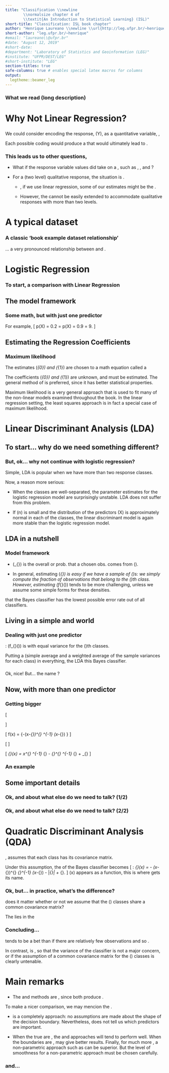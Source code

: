 ```yaml
---
title: "Classification \\newline
        \\normalsize chapter 4 of
        \\textit{An Introduction to Statistical Learning} (ISL)"
short-title: "Classification: ISL book chapter"
author: "Henrique Laureano \\newline \\url{http://leg.ufpr.br/~henrique}"
short-author: "leg.ufpr.br/~henrique"
#email: "laureano\\@ufpr.br"
#date: "August 12, 2019"
#short-date:
#department: "Laboratory of Statistics and Geoinformation (LEG)"
#institute: "UFPR/DEST/LEG"
#short-institute: "LEG"
section-titles: true
safe-columns: true # enables special latex macros for columns
output:
  legtheme::beamer_leg
---
```


### What we read (long description)

\begincols
 \column{.4\linewidth}
  \begin{figure}
   \centering
   \includegraphics[width=.95\textwidth]{book.jpg}
  \end{figure}
 \column{.6\linewidth}
  \begin{figure}
   \centering
   \includegraphics[width=\textwidth]{chap4.png}
  \end{figure}
\endcols

###

\textcolor{beamer@UIUCorange}{Now in a shorter way}

###

\textcolor{beamer@UIUCblue}{What we read (short description)}

\begin{adjustwidth}{2.5em}{0pt}
 At chapter 4 are discussed three of the most widely-used classifiers.
 \begin{itemize}
  \item Logistic Regression
  \item Linear Discriminant Analysis (LDA)
  \item Quadratic Discriminant Analysis (QDA)
 \end{itemize}
\end{adjustwidth}

\textcolor{beamer@UIUCblue}{What we didn't read}

\begin{adjustwidth}{2.5em}{0pt}
More computer-intensive methods are discussed in later chapters, such as
\begin{itemize}
\item Generalized Additive Models (GAM)
\item Trees
\item Random Forests
\item Boosting
\item Support Vector Machines (SVM)
\end{itemize}
\end{adjustwidth}

# Why Not Linear Regression?

###

We could consider encoding the response, \(Y\), as a quantitative
variable, \textcolor{beamer@UIUCblue}{e.g.},

\begin{block}{Predict the medical condition of a patient on the basis of
her symptoms.}
\[
Y = \begin{cases}
  1 & \text{if}~\textcolor{beamer@UIUCblue}{\texttt{stroke}};\\
  2 & \text{if}~\textcolor{beamer@UIUCblue}{\texttt{drug overdose}};\\
  3 & \text{if}~\textcolor{beamer@UIUCblue}{\texttt{epileptic seizure}}.\\
\end{cases}
\]
\end{block}

\pause
\textcolor{beamer@UIUCorange}{Unfortunately, this coding implies an
ordering on the outcomes.}

Each possible coding would produce a
\textcolor{beamer@UIUCblue}{fundamentally different linear model} that
would ultimately lead to \textcolor{beamer@UIUCblue}{different sets of
predictions}.

### This leads us to other questions,

+ What if the response variable values did take on a
  \textcolor{beamer@UIUCblue}{natural ordering}, such as
  \textcolor{beamer@UIUCblue}{\texttt{mild}},
  \textcolor{beamer@UIUCblue}{\texttt{moderate}}, and
  \textcolor{beamer@UIUCblue}{\texttt{severe}}?

+ For a \textcolor{beamer@UIUCblue}{\texttt{binary}} (two level)
  qualitative response, the situation is
  \textcolor{beamer@UIUCblue}{better}.

   - \textcolor{beamer@UIUCblue}{However}, if we use linear regression,
     some of our estimates might be \textcolor{beamer@UIUCblue}{outside}
     the \textcolor{beamer@UIUCblue}{[0, 1] interval}.

   - However, the \textcolor{beamer@UIUCblue}{dummy variable approach}
     cannot be easily extended to accommodate qualitative responses with
     more than two levels.

\pause
\textcolor{beamer@UIUCorange}{For these reasons, it is preferable to use
a classification method that is truly suited for qualitative response
values, such as the ones presented next.}

\begin{block}{Curiously,}
 it turns out that the classifications that we get if we use
 \textcolor{beamer@UIUCblue}{linear regression} to predict a binary
 response will be \textcolor{beamer@UIUCblue}{the same} as for the
 linear discriminant analysis (\textcolor{beamer@UIUCblue}{LDA})
 procedure we discuss later.
\end{block}

# A typical dataset

### A classic 'book example dataset relationship'

\begin{figure}
 \centering
 \includegraphics[width=.8\textwidth]{iBagens/dataset_chap4.png}
\end{figure}

... a very pronounced relationship between
\textcolor{beamer@UIUCorange}{\texttt{balance}} and
\textcolor{beamer@UIUCorange}{\texttt{default}}.

# Logistic Regression

### To start, a comparison with Linear Regression

\begin{figure}
 \centering
 \includegraphics[width=\textwidth]{iBagens/linr-vs-logr.png}
\end{figure}

###

\textcolor{beamer@UIUCorange}{\textit{Logistic regression in two slides}}

## The model framework

### Some math, but with just one predictor

\begin{block}{The model and its relations}
\[
p(X) = \underset{\begin{gathered}
                  \text{\textit{logistic}}\\[-\jot]
                  \text{\textit{function}}\\[-\jot]
                  (\textit{S-shaped})
                 \end{gathered}}{
        \underbrace{\frac{e^{\beta_{0}+\beta_{1}X}}{
         1+e^{\beta_{0}+\beta_{1}X}}}} \Rightarrow
       \underset{\textit{odds}~\in~(0, \infty)}{
        \underbrace{\frac{p(X)}{1-p(X)}}} = e^{\beta_{0}+\beta_{1}X}
       \Rightarrow \underset{\begin{gathered}
                              \text{\textit{log-odds}}\\[-\jot]
                              \text{or}\\[-\jot]
                              \text{\textit{logit}}
                             \end{gathered}}{
                    \underbrace{\log \frac{p(X)}{1-p(X)}}} =
                   \beta_{0}+\beta_{1}X
\]
\end{block}

For example,
\[
p(X) = 0.2~\Rightarrow~\frac{0.2}{1-0.2} = \frac{1}{4}
\quad \textit{ and } \quad
p(X) = 0.9~\Rightarrow~\frac{0.9}{1-0.9} = 9.
\]

## Estimating the Regression Coefficients

### Maximum likelihood

The estimates \(\hat{\beta}_{0}\) and  \(\hat{\beta}_{1}\) are chosen to
\textcolor{beamer@UIUCblue}{maximize} a math equation called a

\begin{block}{\textit{likelihood function}}
 \[
 l(\beta_{0}, \beta_{1}) =
 \prod_{i:y_{i}=1} p(x_{i}) \prod_{i':y_{i'}=0} (1-p(x_{i'})).
 \]
\end{block}

\pause
The coefficients \(\hat{\beta}_{0}\) and \(\hat{\beta}_{1}\) are
unknown, and must be estimated. The general method of
\textcolor{beamer@UIUCblue}{maximum likelihood} is preferred, since it
has better statistical properties.

Maximum likelihood is a very general approach that is used to fit many
of the non-linear models examined throughout the book. In the linear
regression setting, the least squares approach is in fact a special case
of maximum likelihood.

# Linear Discriminant Analysis (LDA)

## To start... why do we need something different?

###

\textcolor{beamer@UIUCorange}{Different ideas, sometimes the same results}

###

\textcolor{beamer@UIUCblue}{Different ideas,}

\begin{figure}
 \centering
 \includegraphics[width=\textwidth]{iBagens/logr-vs-lda.jpeg}
\end{figure}

\begin{adjustwidth}{2.5em}{0pt}
 With LDA we model the distribution of the predictors \(X\) separately
 in each of the response classes (i.e. given \(Y\)), and then use Bayes’
 theorem to flip these around into estimates for \(\mathbb{P}[Y = k | X
 = x]\).
\end{adjustwidth}

\pause
\textcolor{beamer@UIUCblue}{Sometimes the same results}

\begin{adjustwidth}{2.5em}{0pt}
 When these distributions are assumed to be normal, it turns out that
 the model is very similar in form to logistic regression.
\end{adjustwidth}

###

\textcolor{beamer@UIUCorange}{But, ok... why not continue with logistic
regression?}

### But, ok... why not continue with logistic regression?

Simple, LDA is popular when we have more than two response classes.

\noindent{\color{beamer@UIUCorange}\rule{\linewidth}{0.25mm}}

Now, a reason more serious: \textcolor{beamer@UIUCblue}{stability}

+ When the classes are well-separated, the parameter estimates for the
  logistic regression model are surprisingly unstable. LDA does not
  suffer from this problem.

+ If \(n\) is small and the distribution of the predictors \(X\) is
  approximately normal in each of the classes, the linear discriminant
  model is again more stable than the logistic regression model.

## LDA in a nutshell

### Model framework

\begin{figure}
 \centering
 \includegraphics[width=\textwidth]{iBagens/lda-def.jpeg}
\end{figure}

+ \(\pi_{\textcolor{red}{k}}\) is the overall or
  \textcolor{beamer@UIUCblue}{prior} prob. that a chosen obs. comes from
  \(\textcolor{red}{k}\).

+ In general, estimating \(\pi_{\textcolor{red}{k}}\) is easy if we have
  a sample of \(\textcolor{beamer@UIUCblue}{Y}\)s: we simply compute the
  fraction of observations that belong to the \(\textcolor{red}{k}\)th
  class. However, estimating
  \(f_{\textcolor{red}{k}}(\textcolor{red}{x})\) tends to be more
  challenging, unless we assume some simple forms for these densities.

\textcolor{beamer@UIUCorange}{Remember from Chap. 2} that the Bayes
classifier has the lowest possible error rate out of all classifiers.

## Living in a simple and \textit{normal} world

### Dealing with just one predictor

\textcolor{beamer@UIUCorange}{Assumptions}:
\(f_{\textcolor{red}{k}}(\textcolor{red}{x})\) is
\textcolor{beamer@UIUCblue}{normal} with equal variance for the
\(\textcolor{red}{k}\)th classes.

\begin{figure}
\centering
\includegraphics[width=\textwidth]{iBagens/lda1-steps.jpeg}
\end{figure}

Putting a \textcolor{beamer@UIUCblue}{hat} (simple average and a
weighted average of the sample variances for each class) in everything,
the LDA \textcolor{beamer@UIUCblue}{approx.} this Bayes classifier.

###

Ok, nice! But... \textcolor{beamer@UIUCblue}{why} the name
\textcolor{beamer@UIUCorange}{linear discriminant analysis}?

\pause
\begin{adjustwidth}{2.5em}{0pt}
 The word \textcolor{beamer@UIUCorange}{linear} stems from the fact that
 the \textcolor{beamer@UIUCorange}{discriminant functions}
 \(\hat{\delta}_{\textcolor{red}{k}}(x)\) are linear functions of \(x\).

 That is, the \textcolor{beamer@UIUCorange}{LDA} decision rule depends on
 \(x\) only through a \textcolor{beamer@UIUCorange}{linear combination}
 of its elements.
\end{adjustwidth}
\noindent{\color{beamer@UIUCorange}\rule{\linewidth}{0.25mm}}
\pause

\begin{block}

\textcolor{beamer@UIUCorange}{LDA} is trying to
\textcolor{beamer@UIUCblue}{approximate} the
\textcolor{beamer@UIUCorange}{Bayes classifier}, which has the
\textcolor{beamer@UIUCblue}{lowest} total
\textcolor{beamer@UIUCblue}{error rate} out of all classifiers
(\textcolor{beamer@UIUCblue}{if} the Gaussian model is correct).

\end{block}

## Now, with more than one predictor

### Getting bigger

\[
\text{More than one predictor}~\Rightarrow~
\begin{gathered}
  \text{Multivariate normal distribution,}\\[-\jot]
  \text{with a class-specific mean vector}\\[-\jot]
  \text{and a common covariance matrix}
\end{gathered}
\]

\noindent{\color{beamer@UIUCorange}\rule{\linewidth}{0.25mm}}
\pause
\[
f(x) = \frac{1}{(2\pi)^{p/2} |\bm{\Sigma}|^{1/2}}
        \exp\Big\{-\frac{1}{2}(x-\mu_{\textcolor{red}{k}})^{\top}
                              \bm{\Sigma}^{-1}
                              (x-\mu_{\textcolor{red}{k}})
            \Big\}
\]

\[ \text{\LARGE{\(\textcolor{beamer@UIUCblue}{\Rightarrow}\)}} \]

\[
\hat{\delta}_{\textcolor{red}{k}}(x) =
x^{\top} \hat{\bm{\Sigma}}^{-1} \hat{\mu}_{\textcolor{red}{k}} -
\frac{1}{2} \hat{\mu}_{\textcolor{red}{k}}^{\top} \hat{\bm{\Sigma}}^{-1}
            \hat{\mu}_{\textcolor{red}{k}} +
\log \hat{\pi}_{\textcolor{red}{k}}
\]

### An example

\begin{figure}
 \centering
 \includegraphics[width=.85\textwidth]{iBagens/lda-ex.png}
\end{figure}

## Some important details

### Ok, and about what else do we need to talk? (1/2)

\begin{figure}
 \centering
 \includegraphics[width=.95\textwidth]{iBagens/threshold-error_rate.png}
\end{figure}

### Ok, and about what else do we need to talk? (2/2)

\begin{figure}
 \centering
 \includegraphics[width=.75\textwidth]{iBagens/roc_curve.png}
\end{figure}

# Quadratic Discriminant Analysis (QDA)

###

\textcolor{beamer@UIUCblue}{Unlike} \textcolor{beamer@UIUCorange}{LDA},
\textcolor{beamer@UIUCorange}{QDA} assumes that each class has its
\textcolor{beamer@UIUCblue}{own} covariance matrix.

Under this assumption, the \textcolor{beamer@UIUCblue}{approximation} of
the Bayes classifier becomes
\[
\textcolor{beamer@UIUCorange}{\text{QLA}}: \quad
\hat{\delta}_{\textcolor{red}{k}}(x) =
- \frac{1}{2} (x-\hat{\mu}_{\textcolor{red}{k}})^{\top}
              \hat{\bm{\Sigma}}_{\textcolor{red}{k}}^{-1}
              (x-\hat{\mu}_{\textcolor{red}{k}})
- \frac{1}{2} \log |\hat{\bm{\Sigma}}_{\textcolor{red}{k}}|
+ \log \hat{\pi}_{\textcolor{red}{k}}.
\]
\(x\) appears as a \textcolor{beamer@UIUCorange}{quadratic} function,
this is where \textcolor{beamer@UIUCorange}{QDA} gets its name.
\pause
\begin{figure}
 \centering
 \includegraphics[width=.7\textwidth]{iBagens/qda-ex.png}
\end{figure}

### Ok, but... in practice, what's the difference?

\textcolor{beamer@UIUCblue}{Why} does it matter whether or not we assume
that the \(\textcolor{red}{K}\) classes share a common covariance
matrix?

The \textcolor{beamer@UIUCblue}{answer} lies in the
\textcolor{beamer@UIUCorange}{bias-variance trade-off.}

\begin{figure} \centering
\includegraphics[width=.85\textwidth]{iBagens/bias-variance_trade-off.jpeg}
\end{figure}

### Concluding...

\textcolor{beamer@UIUCorange}{LDA} tends to be a
\textcolor{beamer@UIUCblue}{better} bet than
\textcolor{beamer@UIUCorange}{QDA} if there are relatively few
observations and so \textcolor{beamer@UIUCblue}{reducing variance is
crucial}.

In contrast, \textcolor{beamer@UIUCorange}{QDA} is
\textcolor{beamer@UIUCblue}{recommended if the data set is very large},
so that the variance of the classifier is not a major concern, or if the
assumption of a common covariance matrix for the \(\textcolor{red}{K}\)
classes is clearly untenable.

# Main remarks

###

+ The \textcolor{beamer@UIUCorange}{logistic regression} and
  \textcolor{beamer@UIUCorange}{LDA} methods are
  \textcolor{beamer@UIUCblue}{closely connected}, since both produce
  \textcolor{beamer@UIUCblue}{linear decision boundaries}.

To make a nicer comparison, we may mencion the
\textcolor{beamer@UIUCorange}{KNN}.

+ \textcolor{beamer@UIUCorange}{KNN} is a completely
  \textcolor{beamer@UIUCblue}{non-parametric} approach: no assumptions
  are made about the shape of the decision boundary. Nevertheless,
  \textcolor{beamer@UIUCorange}{KNN} does not tell us which predictors
  are important.
\noindent{\color{beamer@UIUCorange}\rule{\linewidth}{0.25mm}}

+ When the true
\textcolor{beamer@UIUCblue}{decision boundaries} are
  \textcolor{beamer@UIUCblue}{linear}, the
  \textcolor{beamer@UIUCorange}{LDA} and
  \textcolor{beamer@UIUCorange}{logistic regression} approaches will
  tend to perform well. When the boundaries are
  \textcolor{beamer@UIUCblue}{moderately non-linear},
  \textcolor{beamer@UIUCorange}{QDA} may give better results. Finally,
  for much more \textcolor{beamer@UIUCblue}{complicated decision
  boundaries}, a non-parametric approach such as
  \textcolor{beamer@UIUCorange}{KNN} can be superior. But the level of
  smoothness for a non-parametric approach must be chosen carefully.

### and...

\begin{figure} \centering \includegraphics[width=.5\textwidth]{end.jpg}
\end{figure}
\hfill \small \href{mailto:laureano@ufpr.br}{laureano@ufpr.br}
